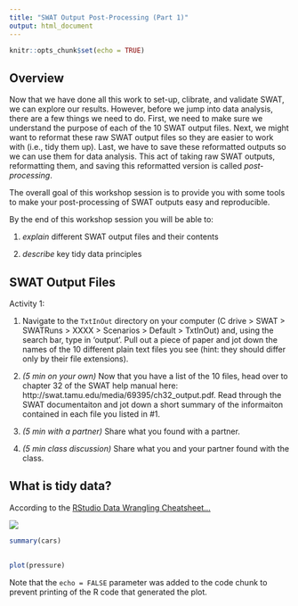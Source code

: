 ```yaml
---
title: "SWAT Output Post-Processing (Part 1)"
output: html_document
---
```


```r
knitr::opts_chunk$set(echo = TRUE)
```

## Overview

Now that we have done all this work to set-up, clibrate, and validate SWAT, we can explore our results. However, before we jump into data analysis, there are a few things we need to do. First, we need to make sure  we understand the purpose of each of the 10 SWAT output files. Next, we might want to reformat these raw SWAT output files so they are easier to work with (i.e., tidy them up). Last, we have to save these reformatted outputs so we can use them for data analysis. This act of taking raw SWAT outputs, reformatting them, and saving this reformatted version is called *post-processing*.

The overall goal of this workshop session is to provide you with some tools to make your post-processing of SWAT outputs easy and reproducible.

By the end of this workshop session you will be able to:

1. *explain* different SWAT output files and their contents

2. *describe* key tidy data principles


## SWAT Output Files

Activity 1:

1. Navigate to the `TxtInOut` directory on your computer (C drive > SWAT > SWATRuns > XXXX > Scenarios > Default > TxtInOut) and, using the search bar, type in 'output'. Pull out a piece of paper and jot down the names of the 10 different plain text files you see (hint: they should differ only by their file extensions).

2. *(5 min on your own)* Now that you have a list of the 10 files, head over to chapter 32 of the SWAT help manual here: http://swat.tamu.edu/media/69395/ch32_output.pdf. Read through the SWAT documentaiton and jot down a short summary of the informaiton contained in each file you listed in #1.

3. *(5 min with a partner)* Share what you found with a partner.

4. *(5 min class discussion)* Share what you and your partner found with the class.


## What is tidy data?

According to the [RStudio Data Wrangling Cheatsheet...](https://www.rstudio.com/wp-content/uploads/2015/02/data-wrangling-cheatsheet.pdf)

![](images/tidy_data.jpg)





```r
summary(cars)
```

## 



```r
plot(pressure)
```

Note that the `echo = FALSE` parameter was added to the code chunk to prevent printing of the R code that generated the plot.
